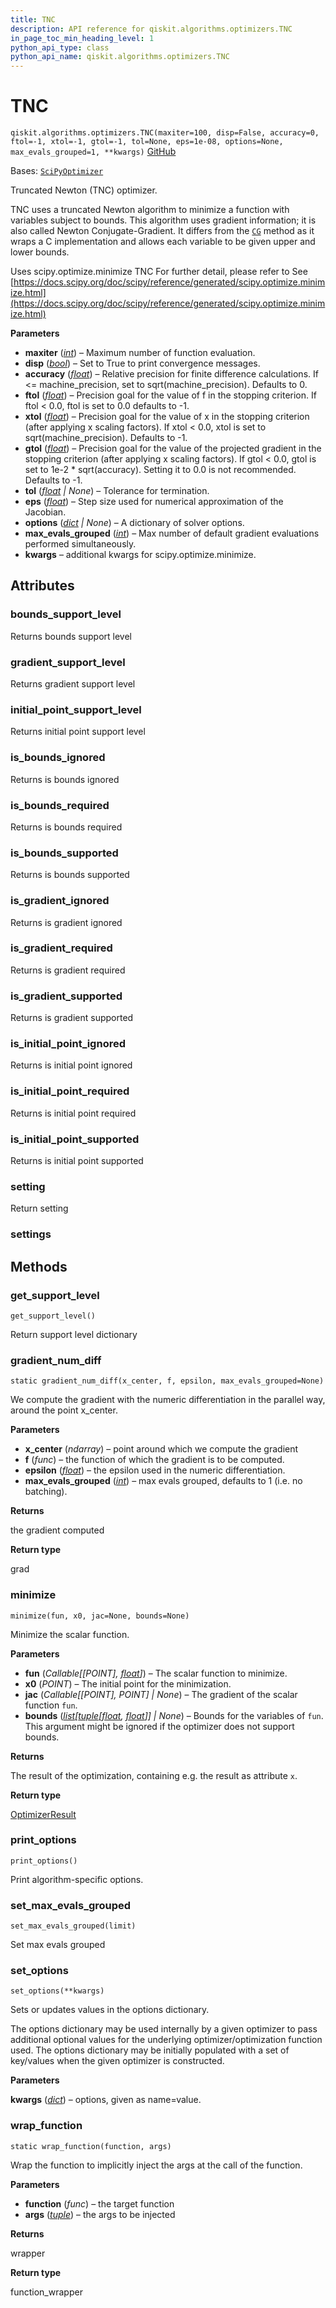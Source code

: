 ```yaml
---
title: TNC
description: API reference for qiskit.algorithms.optimizers.TNC
in_page_toc_min_heading_level: 1
python_api_type: class
python_api_name: qiskit.algorithms.optimizers.TNC
---
```


# TNC

<span id="qiskit.algorithms.optimizers.TNC" />

`qiskit.algorithms.optimizers.TNC(maxiter=100, disp=False, accuracy=0, ftol=-1, xtol=-1, gtol=-1, tol=None, eps=1e-08, options=None, max_evals_grouped=1, **kwargs)` [GitHub](https://github.com/qiskit/qiskit/tree/stable/0.25/qiskit/algorithms/optimizers/tnc.py "view source code")

Bases: [`SciPyOptimizer`](qiskit.algorithms.optimizers.SciPyOptimizer "qiskit.algorithms.optimizers.scipy_optimizer.SciPyOptimizer")

Truncated Newton (TNC) optimizer.

TNC uses a truncated Newton algorithm to minimize a function with variables subject to bounds. This algorithm uses gradient information; it is also called Newton Conjugate-Gradient. It differs from the [`CG`](qiskit.algorithms.optimizers.CG "qiskit.algorithms.optimizers.CG") method as it wraps a C implementation and allows each variable to be given upper and lower bounds.

Uses scipy.optimize.minimize TNC For further detail, please refer to See [https://docs.scipy.org/doc/scipy/reference/generated/scipy.optimize.minimize.html](https://docs.scipy.org/doc/scipy/reference/generated/scipy.optimize.minimize.html)

**Parameters**

*   **maxiter** ([*int*](https://docs.python.org/3/library/functions.html#int "(in Python v3.12)")) – Maximum number of function evaluation.
*   **disp** ([*bool*](https://docs.python.org/3/library/functions.html#bool "(in Python v3.12)")) – Set to True to print convergence messages.
*   **accuracy** ([*float*](https://docs.python.org/3/library/functions.html#float "(in Python v3.12)")) – Relative precision for finite difference calculations. If \<= machine\_precision, set to sqrt(machine\_precision). Defaults to 0.
*   **ftol** ([*float*](https://docs.python.org/3/library/functions.html#float "(in Python v3.12)")) – Precision goal for the value of f in the stopping criterion. If ftol \< 0.0, ftol is set to 0.0 defaults to -1.
*   **xtol** ([*float*](https://docs.python.org/3/library/functions.html#float "(in Python v3.12)")) – Precision goal for the value of x in the stopping criterion (after applying x scaling factors). If xtol \< 0.0, xtol is set to sqrt(machine\_precision). Defaults to -1.
*   **gtol** ([*float*](https://docs.python.org/3/library/functions.html#float "(in Python v3.12)")) – Precision goal for the value of the projected gradient in the stopping criterion (after applying x scaling factors). If gtol \< 0.0, gtol is set to 1e-2 \* sqrt(accuracy). Setting it to 0.0 is not recommended. Defaults to -1.
*   **tol** ([*float*](https://docs.python.org/3/library/functions.html#float "(in Python v3.12)") *| None*) – Tolerance for termination.
*   **eps** ([*float*](https://docs.python.org/3/library/functions.html#float "(in Python v3.12)")) – Step size used for numerical approximation of the Jacobian.
*   **options** ([*dict*](https://docs.python.org/3/library/stdtypes.html#dict "(in Python v3.12)") *| None*) – A dictionary of solver options.
*   **max\_evals\_grouped** ([*int*](https://docs.python.org/3/library/functions.html#int "(in Python v3.12)")) – Max number of default gradient evaluations performed simultaneously.
*   **kwargs** – additional kwargs for scipy.optimize.minimize.

## Attributes

<span id="qiskit.algorithms.optimizers.TNC.bounds_support_level" />

### bounds\_support\_level

Returns bounds support level

<span id="qiskit.algorithms.optimizers.TNC.gradient_support_level" />

### gradient\_support\_level

Returns gradient support level

<span id="qiskit.algorithms.optimizers.TNC.initial_point_support_level" />

### initial\_point\_support\_level

Returns initial point support level

<span id="qiskit.algorithms.optimizers.TNC.is_bounds_ignored" />

### is\_bounds\_ignored

Returns is bounds ignored

<span id="qiskit.algorithms.optimizers.TNC.is_bounds_required" />

### is\_bounds\_required

Returns is bounds required

<span id="qiskit.algorithms.optimizers.TNC.is_bounds_supported" />

### is\_bounds\_supported

Returns is bounds supported

<span id="qiskit.algorithms.optimizers.TNC.is_gradient_ignored" />

### is\_gradient\_ignored

Returns is gradient ignored

<span id="qiskit.algorithms.optimizers.TNC.is_gradient_required" />

### is\_gradient\_required

Returns is gradient required

<span id="qiskit.algorithms.optimizers.TNC.is_gradient_supported" />

### is\_gradient\_supported

Returns is gradient supported

<span id="qiskit.algorithms.optimizers.TNC.is_initial_point_ignored" />

### is\_initial\_point\_ignored

Returns is initial point ignored

<span id="qiskit.algorithms.optimizers.TNC.is_initial_point_required" />

### is\_initial\_point\_required

Returns is initial point required

<span id="qiskit.algorithms.optimizers.TNC.is_initial_point_supported" />

### is\_initial\_point\_supported

Returns is initial point supported

<span id="qiskit.algorithms.optimizers.TNC.setting" />

### setting

Return setting

<span id="qiskit.algorithms.optimizers.TNC.settings" />

### settings

## Methods

### get\_support\_level

<span id="qiskit.algorithms.optimizers.TNC.get_support_level" />

`get_support_level()`

Return support level dictionary

### gradient\_num\_diff

<span id="qiskit.algorithms.optimizers.TNC.gradient_num_diff" />

`static gradient_num_diff(x_center, f, epsilon, max_evals_grouped=None)`

We compute the gradient with the numeric differentiation in the parallel way, around the point x\_center.

**Parameters**

*   **x\_center** (*ndarray*) – point around which we compute the gradient
*   **f** (*func*) – the function of which the gradient is to be computed.
*   **epsilon** ([*float*](https://docs.python.org/3/library/functions.html#float "(in Python v3.12)")) – the epsilon used in the numeric differentiation.
*   **max\_evals\_grouped** ([*int*](https://docs.python.org/3/library/functions.html#int "(in Python v3.12)")) – max evals grouped, defaults to 1 (i.e. no batching).

**Returns**

the gradient computed

**Return type**

grad

### minimize

<span id="qiskit.algorithms.optimizers.TNC.minimize" />

`minimize(fun, x0, jac=None, bounds=None)`

Minimize the scalar function.

**Parameters**

*   **fun** (*Callable\[\[POINT],* [*float*](https://docs.python.org/3/library/functions.html#float "(in Python v3.12)")*]*) – The scalar function to minimize.
*   **x0** (*POINT*) – The initial point for the minimization.
*   **jac** (*Callable\[\[POINT], POINT] | None*) – The gradient of the scalar function `fun`.
*   **bounds** ([*list*](https://docs.python.org/3/library/stdtypes.html#list "(in Python v3.12)")*\[*[*tuple*](https://docs.python.org/3/library/stdtypes.html#tuple "(in Python v3.12)")*\[*[*float*](https://docs.python.org/3/library/functions.html#float "(in Python v3.12)")*,* [*float*](https://docs.python.org/3/library/functions.html#float "(in Python v3.12)")*]] | None*) – Bounds for the variables of `fun`. This argument might be ignored if the optimizer does not support bounds.

**Returns**

The result of the optimization, containing e.g. the result as attribute `x`.

**Return type**

[OptimizerResult](qiskit.algorithms.optimizers.OptimizerResult "qiskit.algorithms.optimizers.OptimizerResult")

### print\_options

<span id="qiskit.algorithms.optimizers.TNC.print_options" />

`print_options()`

Print algorithm-specific options.

### set\_max\_evals\_grouped

<span id="qiskit.algorithms.optimizers.TNC.set_max_evals_grouped" />

`set_max_evals_grouped(limit)`

Set max evals grouped

### set\_options

<span id="qiskit.algorithms.optimizers.TNC.set_options" />

`set_options(**kwargs)`

Sets or updates values in the options dictionary.

The options dictionary may be used internally by a given optimizer to pass additional optional values for the underlying optimizer/optimization function used. The options dictionary may be initially populated with a set of key/values when the given optimizer is constructed.

**Parameters**

**kwargs** ([*dict*](https://docs.python.org/3/library/stdtypes.html#dict "(in Python v3.12)")) – options, given as name=value.

### wrap\_function

<span id="qiskit.algorithms.optimizers.TNC.wrap_function" />

`static wrap_function(function, args)`

Wrap the function to implicitly inject the args at the call of the function.

**Parameters**

*   **function** (*func*) – the target function
*   **args** ([*tuple*](https://docs.python.org/3/library/stdtypes.html#tuple "(in Python v3.12)")) – the args to be injected

**Returns**

wrapper

**Return type**

function\_wrapper

